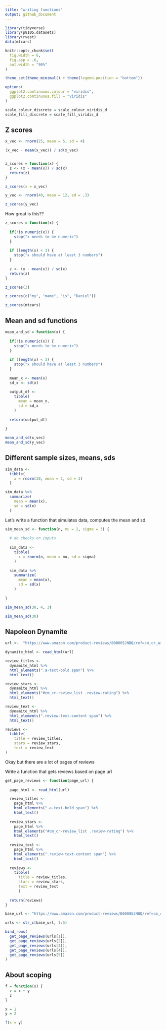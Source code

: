 ```yaml
---
title: "writing functions"
output: github_document
---
```


```r
library(tidyverse)
library(p8105.datasets)
library(rvest)
data(mtcars)

knitr::opts_chunk$set(
  fig.width = 6,
  fig.asp = .6,
  out.width = "90%"
)

theme_set(theme_minimal() + theme(legend.position = "bottom"))

options(
  ggplot2.continuous.colour = "viridis",
  ggplot2.continuous.fill = "viridis"
)

scale_colour_discrete = scale_colour_viridis_d
scale_fill_discrete = scale_fill_viridis_d
```


## Z scores

```r
x_vec <- rnorm(25, mean = 5, sd = 4)

(x_vec - mean(x_vec)) / sd(x_vec)


z_scores = function(x) {
  z <- (x - mean(x)) / sd(x)
  return(z)
}

z_scores(x = x_vec)

y_vec <- rnorm(40, mean = 12, sd = .3)

z_scores(y_vec)
```

How great is this??

```r
z_scores = function(x) {
  
  if(!is.numeric(x)) {
    stop("x needs to be numeric")
  }  
  
  if (length(x) < 3) {
    stop("x should have at least 3 numbers")
  }
  
  z <- (x - mean(x)) / sd(x)
  return(z)
}
```


```r
z_scores(3)

z_scores(c("my", "name", "is", "Daniel"))

z_scores(mtcars)
```

## Mean and sd functions

```r
mean_and_sd = function(x) {
  
  if(!is.numeric(x)) {
    stop("x needs to be numeric")
  }  
  
  if (length(x) < 3) {
    stop("x should have at least 3 numbers")
  }
  
  mean_x <- mean(x)
  sd_x <- sd(x)
  
  output_df <- 
    tibble(
      mean = mean_x,
      sd = sd_x
    )
  
  return(output_df)
  
}

mean_and_sd(x_vec)
mean_and_sd(y_vec)
```

## Different sample sizes, means, sds

```r
sim_data <- 
  tibble(
    x = rnorm(30, mean = 2, sd = 3)
  )

sim_data %>% 
  summarize(
    mean = mean(x),
    sd = sd(x)
  )
```

Let's write a function that simulates data, computes the mean and sd.

```r
sim_mean_sd <- function(n, mu = 2, sigma = 3) {
  
  # do checks on inputs
  
  sim_data <- 
    tibble(
      x = rnorm(n, mean = mu, sd = sigma)
    )
  
  sim_data %>% 
    summarize(
      mean = mean(x),
      sd = sd(x)
    )
    
}

sim_mean_sd(30, 4, 3)

sim_mean_sd(30)
```



## Napoleon Dynamite

```r
url <-  "https://www.amazon.com/product-reviews/B00005JNBQ/ref=cm_cr_arp_d_viewopt_rvwer?ie=UTF8&reviewerType=avp_only_reviews&sortBy=recent&pageNumber=1"

dynamite_html <- read_html(url)

review_titles <- 
  dynamite_html %>%
  html_elements(".a-text-bold span") %>%
  html_text()

review_stars <-  
  dynamite_html %>%
  html_elements("#cm_cr-review_list .review-rating") %>%
  html_text()

review_text <-  
  dynamite_html %>%
  html_elements(".review-text-content span") %>%
  html_text()

reviews <-
  tibble(
    title = review_titles,
    stars = review_stars,
    text = review_text
)
```

Okay but there are a lot of pages of reviews

Write a function that gets reviews based on page url

```r
get_page_reviews <- function(page_url) {
  
  page_html <- read_html(url)

  review_titles <- 
    page_html %>%
    html_elements(".a-text-bold span") %>%
    html_text()
  
  review_stars <-  
    page_html %>%
    html_elements("#cm_cr-review_list .review-rating") %>%
    html_text()
  
  review_text <-  
    page_html %>%
    html_elements(".review-text-content span") %>%
    html_text()
  
  reviews <-
    tibble(
      title = review_titles,
      stars = review_stars,
      text = review_text
      )
  
  return(reviews)
}

base_url <- "https://www.amazon.com/product-reviews/B00005JNBQ/ref=cm_cr_arp_d_viewopt_rvwer?ie=UTF8&reviewerType=avp_only_reviews&sortBy=recent&pageNumber="

urls <- str_c(base_url, 1:5)

bind_rows(
  get_page_reviews(urls[1]),
  get_page_reviews(urls[2]),
  get_page_reviews(urls[3]),
  get_page_reviews(urls[4]),
  get_page_reviews(urls[5])
)
```


## About scoping
```r
f = function(x) {
  z = x + y
  z
}

x = 1
y = 2

f(x = y)
```

